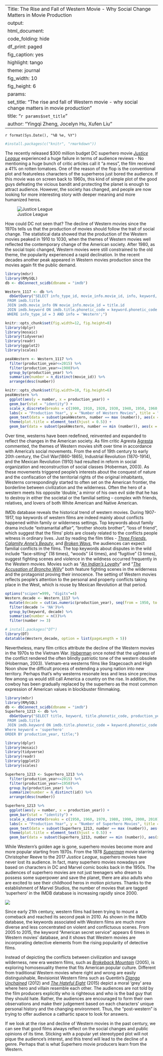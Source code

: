 
---
Title: The Rise and Fall of Western Movie  - Why Social Change Matters in Movie Production
output: 
  html_document: 
    code_folding: hide
    df_print: paged
    fig_caption: yes
    highlight: tango
    theme: journal
    fig_width: 10
    fig_height: 6
params:
  set_title: "The rise and fall of Western movie  - why social change matters in movie production"
title: "`r params$set_title`"
author: "Yingqi Zheng, Jocelyn Hu, Xufen Liu"
---

`r format(Sys.Date(), "%B %e, %Y")`


```r
#install.packages(c("knitr", "rmarkdown"))
```


The recently released $300 million budget DC superhero movie [*Justice League*](http://www.imdb.com/title/tt0974015/?ref_=nv_sr_1) experienced a huge failure in terms of audience reviews - No mentioning a huge bunch of critic articles call it “a mess”, the film received a 41% on rotten tomatoes. One of the reason of the flop is the conventional plot and featureless characters of the superheros just bored the audience.  If this movie was on screen back to 1960s, this kind of simple plot of the good guys defeating the vicious bandit and protecting the planet is enough to attract audience. However, the society has changed, and people are now looking for more interesting story with deeper meaning and more humanized heros. 



![Justice League](http://68.media.tumblr.com/dcadb241136cfe06eb644cf2df950665/tumblr_onfby1uLgh1snteogo2_r1_540.gif) 


How could DC not seen that? The decline of Western movies since the 1970s tells us that the production of movies should follow the trait of social change. The statistical data showed that the production of the Western movies peaked in 1910 to 1030, when the themes of Western movies well reflected the contemporary change of the American society. After 1980, as the social topic changed, Western movies were still constrained to the old theme, the popularity experienced a rapid declination. In the recent decades another peak appeared in Western movies production since the movies again fit the public demand.

```r
library(mdsr)
library(RMySQL)
db <- dbConnect_scidb(dbname = "imdb")
```

```r
Western_1117 <- db %>%
  dbGetQuery("SELECT info_type_id, movie_info.movie_id, info, keyword, title.phonetic_code, production_year, title
 FROM imdb.title
 JOIN imdb.movie_info ON movie_info.movie_id = title.id
 JOIN imdb.keyword ON imdb.title.phonetic_code = keyword.phonetic_code
 WHERE info_type_id = 3 AND info = 'Western';")
```

```r
knitr::opts_chunk$set(fig.width=12, fig.height=8) 
library(dplyr)
library(mosaic)
library(tidyverse)
library(readr)
library(ggplot2)
library(scales)
```


```r
peakWestern <- Western_1117 %>%
  filter(production_year<=2015) %>%
  filter(production_year>=1900)%>%
  group_by(production_year) %>%
  summarize(number = n_distinct(movie_id)) %>%
  arrange(desc(number))
```


```r
knitr::opts_chunk$set(fig.width=10, fig.height=6)
peakWestern %>%
  ggplot(aes(y = number, x = production_year)) +
  geom_bar(stat = "identity") +
  scale_x_discrete(breaks = c(1900, 1910, 1920, 1930, 1940, 1950, 1960, 1970, 1980, 1990, 2000, 2010)) +
  labs(x = "Production Year", y = "Number of Western Movies", title = "Number of Western Movies Between 1900 and 2015") + geom_bar(data = subset(peakWestern, number == max (number)), aes(x = production_year, y = number), fill = "red", stat = "identity") +
  geom_text(data = subset(peakWestern, number == max (number)), aes(x = production_year, y = number, label = production_year), hjust = -0.2) +
  theme(plot.title = element_text(hjust = 0.5)) +
  geom_bar(data = subset(peakWestern, number == min (number)), aes(x = production_year, y = number), fill = "blue", stat = "identity") 
```

Over time, westerns have been redefined, reinvented and expanded to reflect the changes in the American society. As film critic Agresta [Agresta](https://www.theatlantic.com/entertainment/archive/2013/07/how-the-western-was-lost-and-why-it-matters/278057/) commented, the themes of Western movies shift over time in accordance with America's social movements. From the end of 19th century to early 20th century, the Civil War(1860-1865), Industrial Revolution (1870-1914), and the Mexican Revolution (1910) had resulted in reform in social organization and reconstruction of social classes (Hoberman, 2003).  As these movements triggered people’s interests about the conquest of nature and the confiscation of the territorial rights of the original inhabitants, Westerns correspondingly started to often set on the American frontier, the borderline between civilization and the wilderness. Often the hero of a western meets his opposite ‘double,’ a mirror of his own evil side that he has to destroy in either the societal or the familial setting -- complex with friends, relatives, and lovers of both White American and Native American. 

IMDb database reveals the historical trend of western movies. During 1907-1917, top keywords of western films are indeed mainly about conflicts happened within family or wilderness settings. Top keywords about family drama include “extramarital affair”,  “brother shoots brother”, “loss of friend”, which suggest that the films’ plots are closely related to the conflicts people witness in ordinary lives. Just by reading the film titles - [*Three Friends*](http://www.imdb.com/title/tt0279534/?ref_=fn_al_tt_1), [*Calamity Anne’s Beauty*](http://www.imdb.com/title/tt0256667/?ref_=fn_al_tt_1), and [*Broken Ways*](http://www.imdb.com/title/tt0002702/?ref_=fn_al_tt_1), the audiences can expect familial conflicts in the films. The top keywords about disputes in the wild include “face-sitting” (18 times), “woods” (4 times), and “fugitive” (3 times), suggest fighting scenes and violence in the wildness occurred frequently in the Western movies. Movies such as “[*An Indian’s Loyalty*](http://www.imdb.com/title/tt0279534/?ref_=nv_sr_1)” and “[*The Accusation of Broncho Willy*](http://www.imdb.com/title/tt0213420/?ref_=fn_al_tt_1)” both feature fighting scenes in the wilderness and the protagonist proving their innocence. The setting of Western movies reflects people’s attention to the personal and property conflicts taking place in the West, which is rouse by Mexican Revolution at that period.


```r
options("scipen"=999, "digits"=4)
Western_decade <- Western_1117 %>%
  mutate(decade = cut(as.numeric(production_year), seq(from = 1950, to = 2010, by = 10), dig.lab = 5,  include.lowest = TRUE, include.highest = FALSE)) %>%
  filter(decade != 'NA')%>%
  group_by(keyword, decade) %>%
  summarise(number = n())%>%
  filter(number >= 3)
```


```r
# install.packages("DT")
library(DT)
datatable(Western_decade, option = list(pageLength = 5))
```


Nevertheless, many film critics attribute the decline of the Western movies in the 1970s to the Vietnam War. [Hoberman](https://books.google.com/books?id=MwkjZGjcy-0C&pg=PA129&lpg=PA129&dq=J.+Hoberman+wrote+that+%E2%80%9Csave+for+a+handful+of+releases,+the+western+itself+has+remained+defunct+since+the+fall+of+Saigon,%E2%80%9D&source=bl&ots=1WCITtnIYL&sig=RkN4j0tEpJ1Y4RTaUwWUzIwC8jk&hl=zh-CN&sa=X&ved=0ahUKEwjU8MH5kO_XAhWkg-AKHRN0Bs8Q6AEIMjAB#v=onepage&q=J.%20Hoberman%20wrote%20that%20%E2%80%9Csave%20for%20a%20handful%20of%20releases%2C%20the%20western%20itself%20has%20remained%20defunct%20since%20the%20fall%20of%20Saigon%2C%E2%80%9D&f=false) once noted that the ugliness of the conflict rendered the often blindly patriotic tone of the western obsolete (Hoberman, 2003). Vietnam-era westerns films like Stagecoach and High Noon show the difficult process of extending a young nation into new territory. Perhaps that’s why westerns resonate less and less since precious few among us would still call America a country on the rise. In addition, the cowboy has been gradually replaced by the superhero as the most common expression of American values in blockbuster filmmaking. 

```r
library(mdsr)
library(RMySQL)
db <- dbConnect_scidb(dbname = "imdb")
Superhero_1213 <- db %>%
  dbGetQuery("SELECT title, keyword, title.phonetic_code, production_year,
 FROM imdb.title
 JOIN imdb.keyword ON imdb.title.phonetic_code = keyword.phonetic_code
Where keyword = 'superhero'
ORDER BY production_year, title;")
```

```r
library(dplyr)
library(mosaic)
library(tidyverse)
library(readr)
library(ggplot2)
library(scales)
```


```r
Superhero_1213 <- Superhero_1213 %>%
  filter(production_year<=2015) %>%
  filter(production_year>=1950)%>%
  group_by(production_year) %>%
  summarize(number = n_distinct(id)) %>%
  arrange(desc(number))
```


```r
Superhero_1213 %>%
  ggplot(aes(y = number, x = production_year)) +
  geom_bar(stat = "identity") +
  scale_x_discrete(breaks = c(1950, 1960, 1970, 1980, 1990, 2000, 2010)) +
  labs(x = "Production Year", y = "Number of Superhero Movies", title = "Number of Superhero Movies Between 1900 and 2015") + geom_bar(data = subset(Superhero_1213, number == max (number)), aes(x = production_year, y = number), fill = "red", stat = "identity") +
  geom_text(data = subset(Superhero_1213, number == max (number)), aes(x = production_year, y = number, label = production_year), hjust = -0.2) +
  theme(plot.title = element_text(hjust = 0.5)) +
  geom_bar(data = subset(Superhero_1213, number == min (number)), aes(x = production_year, y = number), fill = "blue", stat = "identity") 
```


While Western’s golden age is gone, superhero movies become more and more popular starting from 1970s. From the 1978 [*Superman*](http://www.imdb.com/title/tt0078346/?ref_=nv_sr_2) movie starring Christopher Reeve to the 2017 *Justice League*, superhero movies have never lost its audience. In fact, many superhero movies nowadays are based on characters in DC and Marvel comic books back in the 1950s. The audiences of superhero movies are not just teenagers who dream to possess some superpower and save the planet, there are also adults who are excited to see their childhood heros in motion pictures. Thanks to the establishment of Marvel Studios, the number of movies that are tagged ‘superhero’ in the IMDB database is increasing rapidly since 2000. 

![](https://timg04.bdimg.com/timg?wapbaike&quality=60&size=b960_614&sec=1349839550&di=0ea14544c18f57f499430d9ca28c7543&src=http://imgsrc.baidu.com/baike/pic/item/e824b899a9014c08bf3158a8027b02087bf4f4b1.jpg)


Since early 21th century, western films had been trying to mount a comeback and reached its second peak in 2010. As shown in the IMDb database, the keywords associated with Western films are much more diverse and less concentrated on violent and conflictuous scenes. From 2005 to 2015, the keyword “American secret service” appears 6 times in Western movies’ database, and it shows that Western movies are incorporating detective elements from the rising popularity of detective films. 


Instead of depicting the conflicts between civilization and savage wilderness, new era western films, such as [*Brokeback Mountain*](http://www.imdb.com/title/tt0388795/?ref_=nv_sr_1) (2005), is exploring homosexuality theme that fits American popular culture. Different from traditional Western movies where right and wrong are easily distinguishable, Revisionist Western films such as Quentin’s [*Django Unchained*](http://www.imdb.com/title/tt1853728/?ref_=fn_al_tt_1) (2012) and [*The Hateful Eight*](http://www.imdb.com/title/tt3460252/?ref_=fn_al_tt_1) (2015) depict a moral 'grey' area where hero and villain resemble each other. The audiences are not told by the film producers explicitly who is righteous and who is the bad guy that they should hate. Rather, the audiences are encouraged to form their own observations and make their judgement based on each characters’ unique personal history and the changing environment. Thus, the “post-western” is trying to offer audience a cathartic space to look for answers.

If we look at the rise and decline of Western movies in the past century, we can see that good films always reflect on the social changes and public opinions of its time. Sticking with a popular yet stereotyped plot will not pique the audience's interest, and this trend will lead to the decline of a genre. Perhaps that is what Superhero movie producers learn from the Western. 





